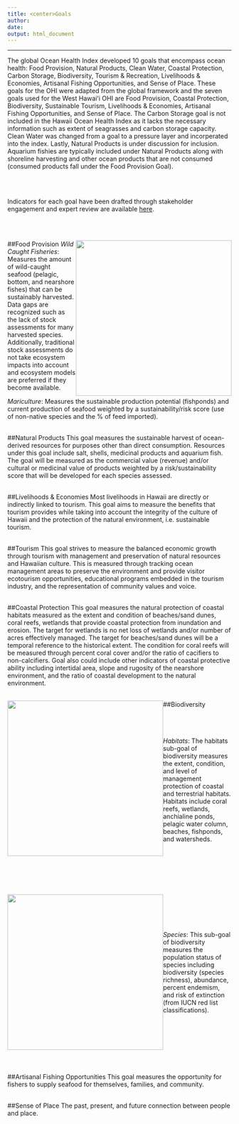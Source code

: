 ```yaml
---
title: <center>Goals
author: 
date: 
output: html_document
---
```


----


The global Ocean Health Index developed 10 goals that encompass ocean health: Food Provision, Natural Products, Clean Water, Coastal Protection, Carbon Storage, Biodiversity, Tourism & Recreation, Livelihoods & Economies, Artisanal Fishing Opportunities, and Sense of Place. These goals for the OHI were adapted from the global framework and the seven goals used for the West Hawaiʻi OHI are Food Provision, Coastal Protection, Biodiversity, Sustainable Tourism, Livelihoods & Economies, Artisanal Fishing Opportunities, and Sense of Place. The Carbon Storage goal is not included in the Hawaii Ocean Health Index as it lacks the necessary information such as extent of seagrasses and carbon storage capacity. Clean Water was changed from a goal to a pressure layer and incorperated into the index. Lastly, Natural Products is under discussion for inclusion. Aquarium fishies are typically included under Natural Products along with shoreline harvesting and other ocean products that are not consumed (consumed products fall under the Food Provision Goal).

<br><br>

Indicators for each goal have been drafted through stakeholder engagement and expert review are available [here](https://goo.gl/1QT68E).

<br><br>

<div style="float: right"> 
<img src="images/ci_28982090_Medium.jpg" width="350px"></div>    
##Food Provision
*Wild Caught Fisheries*: Measures the amount of wild-caught seafood (pelagic, bottom, and nearshore fishes) that can be sustainably harvested. Data gaps are recognized such as the lack of stock assessments for many harvested species. Additionally, traditional stock assessments do not take ecosystem impacts into account and ecosystem models are preferred if they become available.


*Mariculture*: Measures the sustainable production potential (fishponds) and current production of seafood weighted by a sustainability/risk score (use of non-native species and the % of feed imported).
<br><br>

##Natural Products
This goal measures the sustainable harvest of ocean-derived resources for purposes other than direct consumption. Resources under this goal include salt, shells, medicinal products and aquarium fish. The goal will be measured as the commercial value (revenue) and/or cultural or medicinal value of products weighted by a risk/sustainability score that will be developed for each species assessed.<br><br>


##Livelihoods & Economies
Most livelihoods in Hawaii are directly or indirectly linked to tourism. This goal aims to measure the benefits that tourism provides while taking into account the integrity of the culture of Hawaii and the protection of the natural environment, i.e. sustainable tourism.<br><br>

##Tourism 
This goal strives to measure the balanced economic growth through tourism with management and preservation of natural resources and Hawaiian culture. This is measured through tracking ocean management areas to preserve the  environment and provide visitor ecotourism opportunities, educational programs embedded in the tourism industry, and the representation of community values and voice.<br><br>


##Coastal Protection
This goal measures the natural protection of coastal habitats measured as the extent and condition of beaches/sand dunes, coral reefs, wetlands that provide coastal protection from inundation and erosion. The target for wetlands is no net loss of wetlands and/or number of acres effectively managed. The target for beaches/sand dunes will be a temporal reference to the historical extent. The condition for coral reefs will be measured through percent coral cover and/or the ratio of cacifiers to non-calcifiers. Goal also could include other indicators of coastal protective ability including intertidal area, slope and rugosity of the nearshore environment, and the ratio of coastal development to the natural environment. <br><br>


##Biodiversity
<div style="float: left"><img src="images/ci_18980928_Medium.jpg" width="350px"></div> 
<br><br><br>
*Habitats*: The habitats sub-goal of biodiversity measures the extent, condition, and level of management protection of coastal and terrestrial habitats. Habitats include coral reefs, wetlands, anchialine ponds, pelagic water column, beaches, fishponds, and watersheds. 

<br><br><br><br><br>
<br><div style="float:left"><img src="images/ci_12001454_Full.jpg" width="350px"></div> 
<br><br><br><br>
*Species*: This sub-goal of biodiversity measures the population status of species including biodiversity (species richness), abundance, percent endemism, and risk of extinction (from IUCN red list classifications).<br><br><br><br><br><br><br><br>


##Artisanal Fishing Opportunities
This goal measures the opportunity for fishers to supply seafood for themselves, families, and community. <br><br>


##Sense of Place
The past, present, and future connection between people and place.
